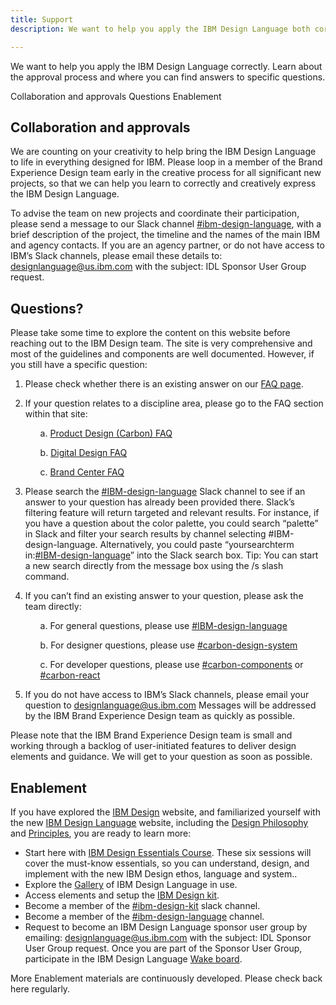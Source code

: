 ```yaml
---
title: Support
description: We want to help you apply the IBM Design Language both correctly and creatively. Learn about the approvals process and where you can find answers to specific questions.

---
```



<PageDescription>

We want to help you apply the IBM Design Language correctly. Learn about the approval process and where you can find answers to specific questions.

</PageDescription>

<AnchorLinks>
  <AnchorLink>Collaboration and approvals</AnchorLink>
  <AnchorLink>Questions</AnchorLink>
  <AnchorLink>Enablement</AnchorLink>
</AnchorLinks>

## Collaboration and approvals

We are counting on your creativity to help bring the IBM Design Language to life in everything designed for IBM. Please loop in a member of the Brand Experience Design team early in the creative process for all significant new projects, so that we can help you learn to correctly and creatively express the IBM Design Language.

To advise the team on new projects and coordinate their participation, please send a message to our Slack channel [#ibm-design-language](https://ibm-studios.slack.com/messages/C0U35LB2B), with a brief description of the project, the timeline and the names of the main IBM and agency contacts. If you are an agency partner, or do not have access to IBM’s Slack channels, please email these details to: [designlanguage@us.ibm.com]() with the subject: IDL Sponsor User Group request.

## Questions?

Please take some time to explore the content on this website before reaching out to the IBM Design team. The site is very comprehensive and most of the guidelines and components are well documented. However, if you still have a specific question:


<ol class="bx--list--ordered">
<li>

Please check whether there is an existing answer on our [FAQ page]().

</li>
<li>

If your question relates to a discipline area, please go to the FAQ section within that site:

<ol class="bx--list--nested">

a. [Product Design (Carbon) FAQ](https://www.carbondesignsystem.com/help/faq)

b. [Digital Design FAQ](https://www.ibm.com/standards/web/faq.html)

c. [Brand Center FAQ](https://www.ibm.com/brand/help/faq)

</ol>
</li>
<li>

Please search the [#IBM-design-language](https://ibm-studios.slack.com/messages/C0U35LB2B) Slack channel to see if an answer to your question has already been provided there. Slack’s filtering feature will return targeted and relevant results. For instance, if you have a question about the color palette, you could search “palette” in Slack and filter your search results by channel selecting #IBM-design-language. Alternatively, you could paste “yoursearchterm in:[#IBM-design-language](https://ibm-studios.slack.com/messages/C0U35LB2B)” into the Slack search box. Tip: You can start a new search directly from the message box using the /s slash command.

</li>
<li >

If you can’t find an existing answer to your question, please ask the team directly:



<ol class="bx--list--nested">


a. For general questions, please use [#IBM-design-language](https://ibm-studios.slack.com/messages/C0U35LB2B)


b. For designer questions, please use [#carbon-design-system](https://ibm-studios.slack.com/messages/C0M053VPT/)


c. For developer questions, please use [#carbon-components](https://ibm-studios.slack.com/messages/C046Y0YUD/) or [#carbon-react](https://ibm-studios.slack.com/messages/C2K6RFJ1G/)

</ol>
</li>
<li>

If you do not have access to IBM’s Slack channels, please email your question to [designlanguage@us.ibm.com]() Messages will be addressed by the IBM Brand Experience Design team as quickly as possible.

</li>
</ol>

Please note that the IBM Brand Experience Design team is small and working through a backlog of user-initiated features to deliver design elements and guidance. We will get to your question as soon as possible.

## Enablement

If you have explored the [IBM Design](https://www.ibm.com/design/) website, and familiarized yourself with the new [IBM Design Language](https://www.ibm.com/design/language/) website, including the [Design Philosophy](https://www.ibm.com/design/language/philosophy/pov) and [Principles](https://www.ibm.com/design/language/philosophy/principles/), you are ready to learn more:


- Start here with [IBM Design Essentials Course](https://w3.ibm.com/design/essentials). These six sessions will cover the must-know essentials, so you can understand, design, and implement with the new IBM Design ethos, language and system.. <br/>
- Explore the [Gallery](https://www.ibm.com/design/language/gallery) of IBM Design Language in use.<br/>
- Access elements and setup the [IBM Design kit](https://www.carbondesignsystem.com/resources/?&_ga=2.192292330.1162213957.1569426322-42838645.1566382348#theme-libraries). <br/>
- Become a member of the [#ibm-design-kit](https://ibm-studios.slack.com/archives/CDT9TSUAJ) slack channel. <br/>
- Become a member of the [#ibm-design-language](https://ibm-studios.slack.com/messages/C0U35LB2B) channel. <br/>
- Request to become an IBM Design Language sponsor user group by emailing: [designlanguage@us.ibm.com]() with the subject: IDL Sponsor User Group request. Once you are part of the Sponsor User Group, participate in the IBM Design Language [Wake board](https://ibm.wake.com/space/20). <br/>

More Enablement materials are continuously developed. Please check back here regularly.